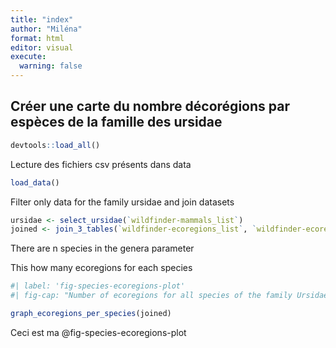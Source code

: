 ```yaml
---
title: "index"
author: "Miléna"
format: html
editor: visual
execute:
  warning: false
---
```


## Créer une carte du nombre décorégions par espèces de la famille des ursidae

```r
devtools::load_all()
```

Lecture des fichiers csv présents dans data

```r

load_data()
```

Filter only data for the family ursidae and join datasets

```r
ursidae <- select_ursidae(`wildfinder-mammals_list`)
joined <- join_3_tables(`wildfinder-ecoregions_list`, `wildfinder-ecoregions_species`, ursidae)

```
There are n species in the genera parameter


This how many ecoregions for each species

```r
#| label: 'fig-species-ecoregions-plot'
#| fig-cap: "Number of ecoregions for all species of the family Ursidae"

graph_ecoregions_per_species(joined)
```
Ceci est ma @fig-species-ecoregions-plot
